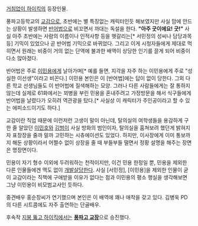 [[거침없이 하이킥]]의 등장인물.

풍파고등학교의 [[교감]]으로, 초반에는 별 특징없는 캐릭터인듯 해보였지만 사실 맘에 안드는 상황이 발생하면 [[반어법]]으로 비꼬면서 까대는 독설을 한다. '''"아주 굿이에요! 굿!"''' 사실 아주 초반에는 사람의 이름이나 인적사항 등을 헷갈리는[* 서민정의 성씨나 담당과목 등] 기믹이 있었으나 곧 반어법 기믹으로 바뀌었다. 그리고 이게 시청자들에게 제대로 먹히면서 원래는 비중이 거의 없는 단역에 불과한 배역이 상당한 인기를 끌게 되어 비중이 다소 많아졌다.

반어법은 주로 [[이민용]]에게 날아가며[* 예를 들면, 지각을 자주 하는 이민용에게 주로 "성실한 이선생"이라고 비꼰다.] 이민용 본인은 이 [반어법]에는 답이 없이 당한다. 그외 다른 학교 선생님들도 이 반어법에 질색해하는 모양. 그러나 다른 사람들에게는 잘 통하지 않는데 실제로 61화에서는 꾀병을 부린 민용을 혼내주려고 가정방문을 해서 식구들에게 반어법을 날렸다가 오히려 역관광을 탔다.[* 사실상 이 캐릭터가 주인공이라고 할 수 있는 에피소드이기도 하다.]

교감이란 직업 때문에 이런저런 고생이 말이 아닌데, 탈의실의 여학생들을 용감하게 구한 줄 알았던 [[이민호]]와 [[김범]]이 사실 방화의 범인이자, 탈의실을 훔쳐보려 했던게 밝혀지자 표창장을 줄까 말까 고민하는 시츄에이션도 있었다. 하지만, 이사장에게 이미 통보까지 해둔 상황이라서 어쩔수 없이 상장을 줄 때 부들부들 떨면서 정황 설명을 해주는 장면은 명장면이다.

민용이 자기 형수 이외에 두려워하는 천적이지만, 이건 민용 한정일 뿐, 민용을 제외한 다른 인물들에겐 맥도 없이 [[개발살]]당한다. 사실 [서민정], [이민용]을 제외한 인물이 굳이 교감이라는 직책에 구애받을 이유가 없다는 점과 이민용의 평소 행실을 생각해보면 그냥 이민용이 비모범교사인 듯하다.

중견배우 홍순창씨가 연기했으며 본인은 이 배역에 꽤나 애착을 갖고 있다. 김병욱 PD의 다른 시트콤에도 자주 출연하는 단골배우.

후속작 [[지붕 뚫고 하이킥]]에서는 '''[[풍파고 교장]]'''으로 승진했다.

